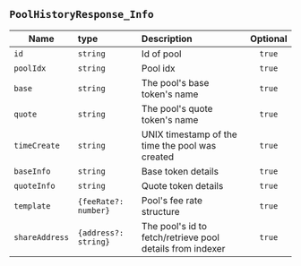 ## `PoolHistoryResponse_Info`

| Name           | type                 | Description                                               | Optional |
| -------------- | :------------------- | :-------------------------------------------------------- | :------: |
| `id`           | `string`             | Id of pool                                                |  `true`  |
| `poolIdx`      | `string`             | Pool idx                                                  |  `true`  |
| `base`         | `string`             | The pool's base token's name                              |  `true`  |
| `quote`        | `string`             | The pool's quote token's name                             |  `true`  |
| `timeCreate`   | `string`             | UNIX timestamp of the time the pool was created           |  `true`  |
| `baseInfo`     | `string`             | Base token details                                        |  `true`  |
| `quoteInfo`    | `string`             | Quote token details                                       |  `true`  |
| `template`     | `{feeRate?: number}` | Pool's fee rate structure                                 |  `true`  |
| `shareAddress` | `{address?: string}` | The pool's id to fetch/retrieve pool details from indexer |  `true`  |
